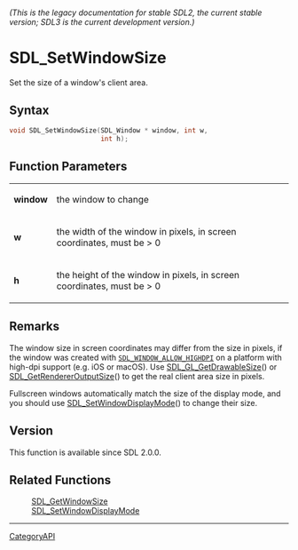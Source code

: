 ====== (This is the legacy documentation for stable SDL2, the current stable version; SDL3 is the current development version.) ======
= SDL_SetWindowSize =

Set the size of a window's client area.

== Syntax ==

<syntaxhighlight lang='c'>
void SDL_SetWindowSize(SDL_Window * window, int w,
                       int h);
</syntaxhighlight>

== Function Parameters ==

{|
|'''window'''
|the window to change
|-
|'''w'''
|the width of the window in pixels, in screen coordinates, must be > 0
|-
|'''h'''
|the height of the window in pixels, in screen coordinates, must be > 0
|}

== Remarks ==

The window size in screen coordinates may differ from the size in pixels,
if the window was created with <code>[[SDL_WINDOW_ALLOW_HIGHDPI]]</code> on
a platform with high-dpi support (e.g. iOS or macOS). Use
[[SDL_GL_GetDrawableSize]]() or [[SDL_GetRendererOutputSize]]() to get the
real client area size in pixels.

Fullscreen windows automatically match the size of the display mode, and
you should use [[SDL_SetWindowDisplayMode]]() to change their size.

== Version ==

This function is available since SDL 2.0.0.

== Related Functions ==

:[[SDL_GetWindowSize]]
:[[SDL_SetWindowDisplayMode]]

----
[[CategoryAPI]]


